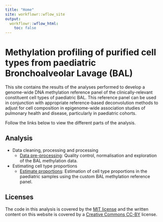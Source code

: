 ```yaml
---
title: "Home"
site: workflowr::wflow_site
output:
  workflowr::wflow_html:
    toc: false
---
```


Methylation profiling of purified cell types from paediatric Bronchoalveolar Lavage (BAL)
=========================================================================================

This site contains the results of the analyses performed to develop a 
genome-wide DNA methylation reference panel of the clinically-relevant 
constituent cell types of paediatric BAL. This reference panel can be used
in conjunction with appropriate reference-based deconvolution methods to adjust 
for cell composition in epigenome-wide association studies of pulmonary health 
and disease, particularly in paediatric cohorts.

Follow the links below to view the different parts of the analysis. 
<!-- For details -->
<!-- on how to reproduce the complete analysis, please see the  -->
<!-- [Getting started](gettingStarted.html) page. -->

<!-- Abstract -->
<!-- -------- -->
<!-- DNA methylation is one of the most commonly studied epigenetic marks, due to its role in disease and development. Illumina methylation arrays have been extensively used to measure methylation across the human genome. Methylation array analysis has primarily focused on preprocessing, normalisation and identification of differentially methylated CpGs and regions. GOmeth and GOregion are new methods for performing unbiased gene set testing following differential methylation analysis. Benchmarking analyses demonstrate GOmeth outperforms other approaches and GOregion is the first method for gene set testing of differentially methylated regions. -->


<!-- Authors -->
<!-- ------- -->
<!-- Jovana Maksimovic^1,2,3^, Alicia Oshlack^1,4^, Belinda Phipson^1,2+^ -->

<!-- ^1^ Peter MacCallum Cancer Centre, Melbourne, Victoria, 3000, Australia -->
<!-- ^2^ Department of Pediatrics, University of Melbourne, Parkville, Victoria,  -->
<!--     3010, Australia -->
<!-- ^3^ Murdoch Children’s Research Institute, Parkville, Victoria, 3052, Australia -->
<!-- ^4^ School of Biosciences, University of Melbourne, Parkville, Victoria, 3010,  -->
<!--     Australia -->

<!-- ^+^ corresponding author -->

Analysis
--------

* Data cleaning, processing and processing
    * [Data pre-processing](dataPreprocess.html): Quality control, normalisation
      and exploration of the BAL methylation data.
      
* Estimating cell type proportions
    * [Estimate proportions](estimateCellProportions.html): Estimation of cell type
      proportions in the paediatric samples using the custom BAL methylation
      reference panel.
      
      
Licenses
--------

The code in this analysis is covered by the [MIT license][mit] and the written
content on this website is covered by a [Creative Commons CC-BY][cc] license.

<!-- Citations -->
<!-- --------- -->
<!-- [houseman]:1 -->
<!-- > Houseman, Eugene Andres, William P. Accomando, Devin C. Koestler,  -->
<!-- > Brock C. Christensen, Carmen J. Marsit, Heather H. Nelson, John K. Wiencke,  -->
<!-- > and Karl T. Kelsey. 2012. “DNA Methylation Arrays as Surrogate Measures of  -->
<!-- > Cell Mixture Distribution.” BMC Bioinformatics 13 (1): 86.  -->
<!-- > DOI:[10.1186/1471-2105-13-86](https://doi.org/10.1186/1471-2105-13-86) -->

<!-- [salas]:2 -->
<!-- > Salas, Lucas A., Devin C. Koestler, Rondi A. Butler, Helen M. Hansen,  -->
<!-- > John K. Wiencke, Karl T. Kelsey, and Brock C. Christensen. 2018. “An Optimized  -->
<!-- > Library for Reference-Based Deconvolution of Whole-Blood Biospecimens Assayed  -->
<!-- > Using the Illumina HumanMethylationEPIC BeadArray.” Genome Biology 19 (1): 64.  -->
<!-- > DOI:[10.1186/s13059-018-1448-7](https://doi.org/10.1186/s13059-018-1448-7) -->

[mit]: https://choosealicense.com/licenses/mit/ "MIT License"
[cc]: https://creativecommons.org/licenses/by/4.0/ "CC-BY License"
